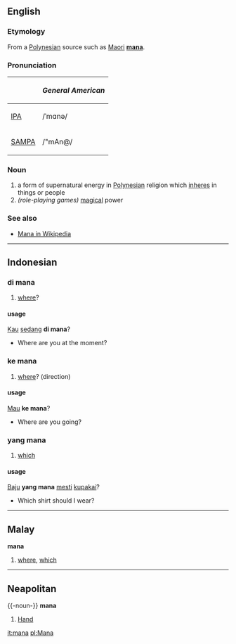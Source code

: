 ==English==
===Etymology===
From a [[Polynesian]] source such as [[Maori]] '''[[mana]]'''.

===Pronunciation===
{| border=1 cellpadding=5
! !! ''General American''
|-
| [[w:IPA|IPA]] || /ˈmɑnə/
|-
| [[w:SAMPA|SAMPA]] || /"mAn@/
|}

===Noun===
#a form of supernatural energy in [[Polynesia]]n religion which [[inhere]]s in things or people
#''(role-playing games)'' [[magic]]al power

===See also===
*[[w:Mana|Mana in Wikipedia]]


----
==Indonesian==
===di mana===
# [[where]]?

====usage====
[[engkau|Kau]] [[sedang]] '''di mana'''?
* Where are you at the moment?

===ke mana===
# [[where]]? (direction)

====usage====
[[Mau]] '''ke mana'''?
* Where are you going?

===yang mana===
# [[which]]

====usage====
[[Baju]] '''yang mana''' [[mesti]] [[pakai|kupakai]]?
* Which shirt should I wear?

----

==Malay==
'''mana'''

# [[where]], [[which]]

----

==Neapolitan==
{{-noun-}}
'''mana''' {{f}}
# [[Hand]]

[[it:mana]]
[[pl:Mana]]